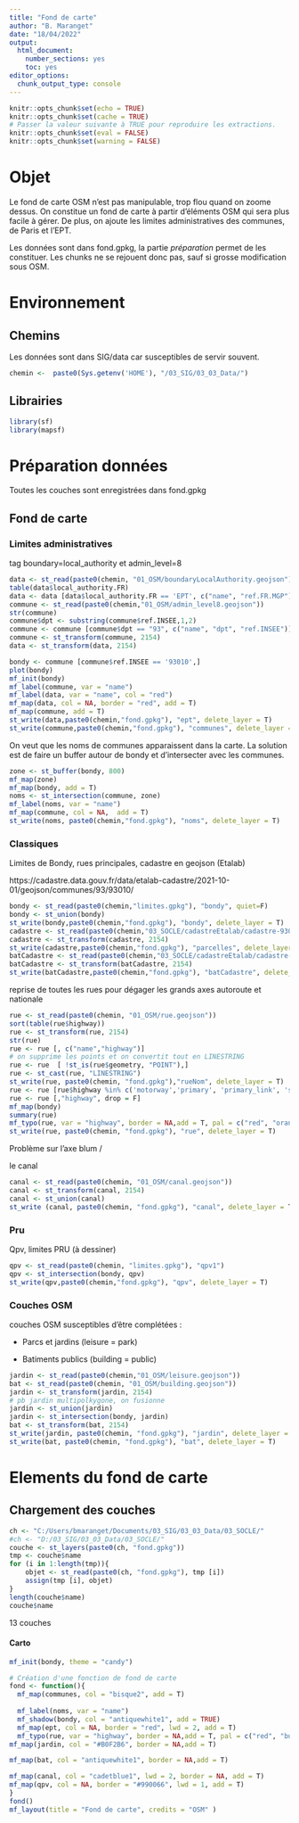 ```yaml
---
title: "Fond de carte"
author: "B. Maranget"
date: "18/04/2022"
output: 
  html_document: 
    number_sections: yes
    toc: yes
editor_options: 
  chunk_output_type: console
---
```



```r
knitr::opts_chunk$set(echo = TRUE)
knitr::opts_chunk$set(cache = TRUE)
# Passer la valeur suivante à TRUE pour reproduire les extractions.
knitr::opts_chunk$set(eval = FALSE)
knitr::opts_chunk$set(warning = FALSE)
```


# Objet

Le fond de carte OSM n'est pas manipulable, trop flou quand on zoome dessus.
On constitue un fond de carte à partir d'éléments OSM qui sera plus facile
à gérer.
De plus, on ajoute les limites administratives des communes, de Paris et l'EPT.


Les données sont dans fond.gpkg, la partie *préparation* permet de les constituer.
Les chunks ne se rejouent donc pas, sauf si grosse modification sous OSM.

# Environnement

## Chemins

Les données sont dans SIG/data car susceptibles de servir souvent.


```r
chemin <-  paste0(Sys.getenv('HOME'), "/03_SIG/03_03_Data/")
```

## Librairies

```r
library(sf)
library(mapsf)
```







# Préparation données

Toutes les couches sont enregistrées dans fond.gpkg

## Fond de carte


### Limites administratives

tag boundary=local_authority et admin_level=8

```r
data <- st_read(paste0(chemin, "01_OSM/boundaryLocalAuthority.geojson"))
table(data$local_authority.FR)
data <- data [data$local_authority.FR == 'EPT', c("name", "ref.FR.MGP")]
commune <- st_read(paste0(chemin,"01_OSM/admin_level8.geojson"))
str(commune)
commune$dpt <- substring(commune$ref.INSEE,1,2)
commune <- commune [commune$dpt == "93", c("name", "dpt", "ref.INSEE")]
commune <- st_transform(commune, 2154)
data <- st_transform(data, 2154)
```


```r
bondy <- commune [commune$ref.INSEE == '93010',]
plot(bondy)
mf_init(bondy)
mf_label(commune, var = "name")
mf_label(data, var = "name", col = "red")
mf_map(data, col = NA, border = "red", add = T)
mf_map(commune, add = T)
st_write(data,paste0(chemin,"fond.gpkg"), "ept", delete_layer = T)
st_write(commune,paste0(chemin,"fond.gpkg"), "communes", delete_layer = T)
```



On veut que les noms de communes apparaissent dans la carte.
La solution est de faire un buffer autour de bondy et d'intersecter avec les communes.

```r
zone <- st_buffer(bondy, 800)
mf_map(zone)
mf_map(bondy, add = T)
noms <- st_intersection(commune, zone)
mf_label(noms, var = "name")
mf_map(commune, col = NA,  add = T)
st_write(noms, paste0(chemin,"fond.gpkg"), "noms", delete_layer = T)
```





### Classiques

Limites de Bondy, rues principales, cadastre en geojson (Etalab)

https://cadastre.data.gouv.fr/data/etalab-cadastre/2021-10-01/geojson/communes/93/93010/

```r
bondy <- st_read(paste0(chemin,"limites.gpkg"), "bondy", quiet=F)
bondy <- st_union(bondy)
st_write(bondy,paste0(chemin,"fond.gpkg"), "bondy", delete_layer = T)
cadastre <- st_read(paste0(chemin,"03_SOCLE/cadastreEtalab/cadastre-93010-parcelles.json"))
cadastre <- st_transform(cadastre, 2154)
st_write(cadastre,paste0(chemin,"fond.gpkg"), "parcelles", delete_layer = T)
batCadastre <- st_read(paste0(chemin,"03_SOCLE/cadastreEtalab/cadastre-93010-batiments.json"))
batCadastre <- st_transform(batCadastre, 2154)
st_write(batCadastre,paste0(chemin,"fond.gpkg"), "batCadastre", delete_layer = T)
```


reprise de toutes les rues pour dégager les grands axes autoroute et nationale

```r
rue <- st_read(paste0(chemin, "01_OSM/rue.geojson"))
sort(table(rue$highway))
rue <- st_transform(rue, 2154)
str(rue)
rue <- rue [, c("name","highway")]
# on supprime les points et on convertit tout en LINESTRING
rue <- rue  [ !st_is(rue$geometry, "POINT"),]
rue <- st_cast(rue, "LINESTRING")
st_write(rue, paste0(chemin, "fond.gpkg"),"rueNom", delete_layer = T)
rue <- rue [rue$highway %in% c('motorway','primary', 'primary_link', 'secondary', 'secondary_link', 'tertiary', 'residential','service'),]
rue <- rue [,"highway", drop = F]
mf_map(bondy)
summary(rue)
mf_typo(rue, var = "highway", border = NA,add = T, pal = c("red", "orange", "orange", "orange", "orange", "white"), lwd = 1.5, leg_pos = "n")
st_write(rue, paste0(chemin, "fond.gpkg"), "rue", delete_layer = T)
```


Problème sur l'axe blum / 


le canal

```r
canal <- st_read(paste0(chemin, "01_OSM/canal.geojson"))
canal <- st_transform(canal, 2154)
canal <- st_union(canal)
st_write (canal, paste0(chemin, "fond.gpkg"), "canal", delete_layer = T)
```


### Pru

Qpv, limites PRU (à dessiner)

```r
qpv <- st_read(paste0(chemin, "limites.gpkg"), "qpv1")
qpv <- st_intersection(bondy, qpv)
st_write(qpv,paste0(chemin,"fond.gpkg"), "qpv", delete_layer = T)
```


### Couches OSM

couches OSM susceptibles d'être complétées :

- Parcs et jardins (leisure = park)

- Batiments publics (building = public)

```r
jardin <- st_read(paste0(chemin,"01_OSM/leisure.geojson"))
bat <- st_read(paste0(chemin, "01_OSM/building.geojson"))
jardin <- st_transform(jardin, 2154)
# pb jardin multipolkygone, on fusionne
jardin <- st_union(jardin)
jardin <- st_intersection(bondy, jardin)
bat <- st_transform(bat, 2154)
st_write(jardin, paste0(chemin, "fond.gpkg"), "jardin", delete_layer = T)
st_write(bat, paste0(chemin, "fond.gpkg"), "bat", delete_layer = T)
```


# Elements du fond de carte

## Chargement des couches

```r
ch <- "C:/Users/bmaranget/Documents/03_SIG/03_03_Data/03_SOCLE/"
#ch <- "D:/03_SIG/03_03_Data/03_SOCLE/"
couche <- st_layers(paste0(ch, "fond.gpkg"))
tmp <- couche$name
for (i in 1:length(tmp)){
    objet <- st_read(paste0(ch, "fond.gpkg"), tmp [i])
    assign(tmp [i], objet)
}
length(couche$name)
couche$name
```
13 couches

#### Carto


```r
mf_init(bondy, theme = "candy")

# Création d'une fonction de fond de carte
fond <- function(){
  mf_map(communes, col = "bisque2", add = T)
  
  mf_label(noms, var = "name")
  mf_shadow(bondy, col = "antiquewhite1", add = TRUE)
  mf_map(ept, col = NA, border = "red", lwd = 2, add = T)
  mf_typo(rue, var = "highway", border = NA,add = T, pal = c("red", "burlywood", "burlywood", "burlywood", "burlywood", "bisque4"), lwd = 1.5, leg_pos = NA)
mf_map(jardin, col = "#B0F2B6", border = NA,add = T)

mf_map(bat, col = "antiquewhite1", border = NA,add = T)

mf_map(canal, col = "cadetblue1", lwd = 2, border = NA, add = T)
mf_map(qpv, col = NA, border = "#990066", lwd = 1, add = T)
}
fond()
mf_layout(title = "Fond de carte", credits = "OSM" )
```



